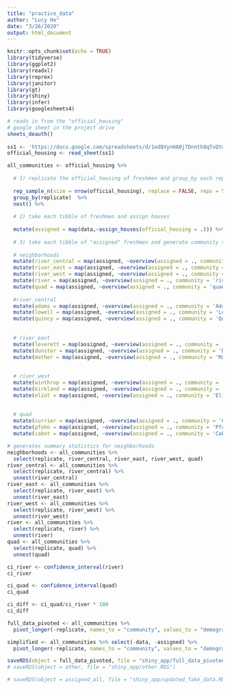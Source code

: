 ```yaml
---
title: "practice_data"
author: "Lucy He"
date: "3/26/2020"
output: html_document
---
```


```r
knitr::opts_chunk$set(echo = TRUE)
library(tidyverse)
library(ggplot2)
library(readxl)
library(reprex)
library(janitor)
library(gt)
library(shiny)
library(infer)
library(googlesheets4)
```

```r
# reads in from the "official_housing"
# google sheet in the project drive
sheets_deauth()
  
ss1 <- 'https://docs.google.com/spreadsheets/d/1edQVynHA0j7Dnnth8qTvQtmS3ww768lyl4pyPC8XPoE/edit?usp=sharing'
official_housing <- read_sheet(ss1) 
```


```r
all_communities <- official_housing %>% 
  
  # 1) replicate the official_housing of freshmen and group_by each replicate
  
  rep_sample_n(size = nrow(official_housing), replace = FALSE, reps = 500) %>% 
  group_by(replicate)  %>% 
  nest() %>%
  
  # 2) take each tibble of freshmen and assign houses
  
  mutate(assigned = map(data,~assign_houses(official_housing = .))) %>% 
  
  # 3) take each tibble of "assigned" freshmen and generate community summaries
  
  # neighborhoods
  mutate(river_central = map(assigned, ~overview(assigned = ., community = 'river_central'))) %>% 
  mutate(river_east = map(assigned, ~overview(assigned = ., community = 'river_east'))) %>% 
  mutate(river_west = map(assigned, ~overview(assigned = ., community = 'river_west'))) %>% 
  mutate(river = map(assigned, ~overview(assigned = ., community = 'river'))) %>% 
  mutate(quad = map(assigned, ~overview(assigned = ., community = 'quad'))) %>% 
  
  #river_central
  mutate(adams = map(assigned, ~overview(assigned = ., community = 'Adams'))) %>% 
  mutate(lowell = map(assigned, ~overview(assigned = ., community = 'Lowell'))) %>% 
  mutate(quincy = map(assigned, ~overview(assigned = ., community = 'Quincy'))) %>% 
  
  
  # river_east
  mutate(leverett = map(assigned, ~overview(assigned = ., community = 'Leverett'))) %>% 
  mutate(dunster = map(assigned, ~overview(assigned = ., community = 'Dunster'))) %>% 
  mutate(mather = map(assigned, ~overview(assigned = ., community = 'Mather'))) %>%  
  
  
  # river_west
  mutate(winthrop = map(assigned, ~overview(assigned = ., community = 'Winthrop'))) %>% 
  mutate(kirkland = map(assigned, ~overview(assigned = ., community = 'Kirkland'))) %>% 
  mutate(eliot = map(assigned, ~overview(assigned = ., community = 'Eliot'))) %>%   
  
  
  # quad
  mutate(currier = map(assigned, ~overview(assigned = ., community = 'Currier'))) %>% 
  mutate(pfoho = map(assigned, ~overview(assigned = ., community = 'Pfoho'))) %>% 
  mutate(cabot = map(assigned, ~overview(assigned = ., community = 'Cabot'))) 
```

```r
# generates summary statistics for neighborhoods
neighborhoods <- all_communities %>% 
  select(replicate, river_central, river_east, river_west, quad) 
river_central <- all_communities %>% 
  select(replicate, river_central) %>% 
  unnest(river_central)
river_east <- all_communities %>% 
  select(replicate, river_east) %>% 
  unnest(river_east)
river_west <- all_communities %>% 
  select(replicate, river_west) %>% 
  unnest(river_west)
river <- all_communities %>% 
  select(replicate, river) %>% 
  unnest(river)
quad <- all_communities %>% 
  select(replicate, quad) %>% 
  unnest(quad)
```

```r

ci_river <- confidence_interval(river)
ci_river

ci_quad <- confidence_interval(quad)
ci_quad

ci_diff <- ci_quad/ci_river * 100
ci_diff

full_data_pivoted <- all_communities %>%
  pivot_longer(-replicate, names_to = "community", values_to = "demographics")

simplified <- all_communities %>% select(-data, -assigned) %>% 
  pivot_longer(-replicate, names_to = "community", values_to = "demographics")

```


```r

saveRDS(object = full_data_pivoted, file = "shiny_app/full_data_pivoted.RDS")
# saveRDS(object = other, file = "shiny_app/other.RDS")

# saveRDS(object = assigned_all, file = "shiny_app/updated_fake_data.RDS")
```






